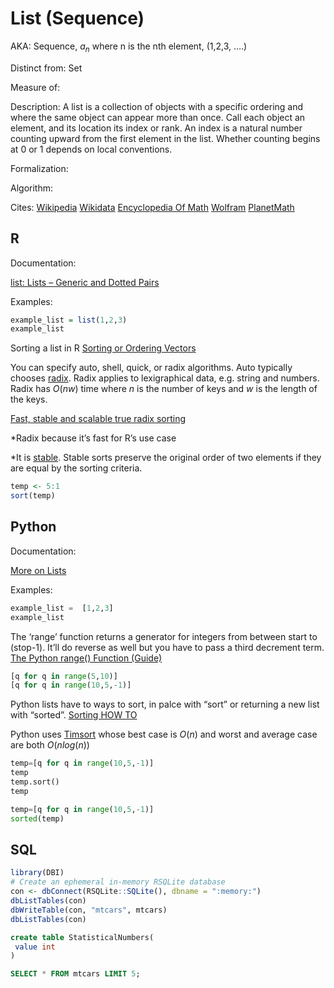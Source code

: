 # List (Sequence) {.unnumbered}

AKA: Sequence, $a_n$ where n is the nth element, (1,2,3, ....)

Distinct from: Set

Measure of:

Description: A list is a collection of objects with a specific ordering and where the same object can appear more than once. Call each object an element, and its location its index or rank. An index is a natural number counting upward from the first element in the list. Whether counting begins at 0 or 1 depends on local conventions.

Formalization:

Algorithm:

Cites: [Wikipedia](https://en.wikipedia.org/wiki/Sequence) [Wikidata](https://www.wikidata.org/wiki/Q36161) [Encyclopedia Of Math](http://encyclopediaofmath.org/index.php?title=Sequence&oldid=48671) [Wolfram](https://mathworld.wolfram.com/Sequence.html)
[PlanetMath](https://planetmath.org/sequence)

::: panel-tabset

## R

Documentation:

[list: Lists -- Generic and Dotted Pairs](https://www.rdocumentation.org/packages/base/versions/3.6.2/topics/list)

Examples:

```r
example_list = list(1,2,3)
example_list
```

Sorting a list in R
[Sorting or Ordering Vectors](https://stat.ethz.ch/R-manual/R-devel/library/base/html/sort.html)

You can specify auto, shell, quick, or radix algorithms. Auto typically chooses [radix](https://en.wikipedia.org/wiki/Radix_sort). Radix applies to lexigraphical data, e.g. string and numbers. Radix has $O(nw)$ time where $n$ is the number of keys and $w$ is the length of the keys.

[Fast, stable and scalable true radix sorting](https://user2015.math.aau.dk/presentations/234.pdf)

*Radix because it's fast for R's use case

*It is [stable](https://en.wikipedia.org/wiki/Sorting_algorithm#Stability). Stable sorts preserve the original order of two elements if they are equal by the sorting criteria.

```r
temp <- 5:1
sort(temp)
```


## Python

Documentation:

[More on Lists](https://docs.python.org/3/tutorial/datastructures.html)

Examples:

```python
example_list =  [1,2,3]
example_list
```

The 'range' function returns a generator for integers from between start to (stop-1). It'll do reverse as well but you have to pass a third decrement term. 
[The Python range() Function (Guide)](https://realpython.com/python-range/)
```python
[q for q in range(5,10)]
[q for q in range(10,5,-1)]

```

Python lists have to ways to sort, in palce with "sort" or returning a new list with "sorted".
[Sorting HOW TO](https://docs.python.org/3/howto/sorting.html)

Python uses [Timsort](https://en.wikipedia.org/wiki/Timsort) whose best case is $O(n)$ and worst and average case are both $O(nlog(n))$

```python
temp=[q for q in range(10,5,-1)]
temp
temp.sort()
temp

temp=[q for q in range(10,5,-1)]
sorted(temp)

```

## SQL

```r
library(DBI)
# Create an ephemeral in-memory RSQLite database
con <- dbConnect(RSQLite::SQLite(), dbname = ":memory:")
dbListTables(con)
dbWriteTable(con, "mtcars", mtcars)
dbListTables(con)
```

```sql
create table StatisticalNumbers(
 value int
)
```


```sql
SELECT * FROM mtcars LIMIT 5;
```

:::